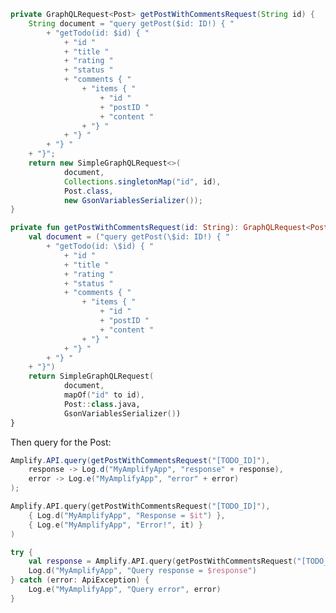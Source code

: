 <BlockSwitcher>
<CodeBlock name="Java">

```java
private GraphQLRequest<Post> getPostWithCommentsRequest(String id) {
    String document = "query getPost($id: ID!) { "
        + "getTodo(id: $id) { "
            + "id "
            + "title "
            + "rating "
            + "status "
            + "comments { "
                + "items { "
                    + "id "
                    + "postID "
                    + "content "
                + "} "
            + "} "
        + "} "
    + "}";
    return new SimpleGraphQLRequest<>(
            document, 
            Collections.singletonMap("id", id), 
            Post.class, 
            new GsonVariablesSerializer());
}
```

</CodeBlock>
<CodeBlock name="Kotlin">

```kotlin
private fun getPostWithCommentsRequest(id: String): GraphQLRequest<Post> {
    val document = ("query getPost(\$id: ID!) { "
        + "getTodo(id: \$id) { "
            + "id "
            + "title "
            + "rating "
            + "status "
            + "comments { "
                + "items { "
                    + "id "
                    + "postID "
                    + "content "
                + "} "
            + "} "
        + "} "
    + "}")
    return SimpleGraphQLRequest(
            document,
            mapOf("id" to id),
            Post::class.java,
            GsonVariablesSerializer())
}
```

</CodeBlock>
</BlockSwitcher>

Then query for the Post:

<BlockSwitcher>
<CodeBlock name="Java">

```java
Amplify.API.query(getPostWithCommentsRequest("[TODO_ID]"),
    response -> Log.d("MyAmplifyApp", "response" + response),
    error -> Log.e("MyAmplifyApp", "error" + error)
);
```

</CodeBlock>
<CodeBlock name="Kotlin - Callbacks">

```kotlin
Amplify.API.query(getPostWithCommentsRequest("[TODO_ID]"),
    { Log.d("MyAmplifyApp", "Response = $it") },
    { Log.e("MyAmplifyApp", "Error!", it) }
)
```

</CodeBlock>
<CodeBlock name="Kotlin - Coroutines (Beta)">

```kotlin
try {
    val response = Amplify.API.query(getPostWithCommentsRequest("[TODO_ID]"))
    Log.d("MyAmplifyApp", "Query response = $response")
} catch (error: ApiException) {
    Log.e("MyAmplifyApp", "Query error", error) 
}
```

</CodeBlock>
</BlockSwitcher>
